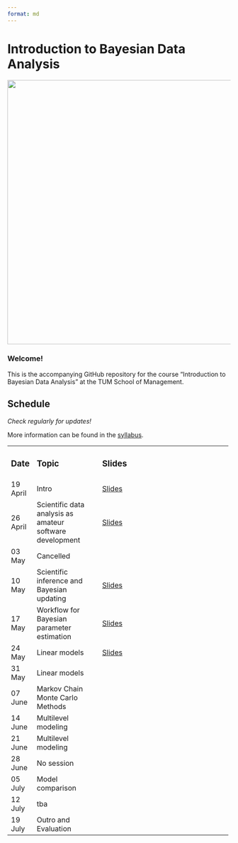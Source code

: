 ```yaml
---
format: md
---
```


# Introduction to Bayesian Data Analysis

![](code/title/title_shaq.png){fig-align="left" width="597"}

### **Welcome!**

This is the accompanying GitHub repository for the course "Introduction to Bayesian Data Analysis" at the TUM School of Management.

## Schedule

*Check regularly for updates!*

More information can be found in the [syllabus](https://github.com/linushof/BayesIntro/blob/main/syllabus/syllabus.md).

+------------+----------------------------------------------------------+----------------------------------------------------------------------------------------------------------------------+
| ### Date   | ### Topic                                                | ### Slides                                                                                                           |
+------------+----------------------------------------------------------+----------------------------------------------------------------------------------------------------------------------+
| 19 April   | Intro                                                    | [Slides](https://www.moodle.tum.de/pluginfile.php/4521598/mod_resource/content/1/session_1_intro.pdf)                |
+------------+----------------------------------------------------------+----------------------------------------------------------------------------------------------------------------------+
| 26 April   | Scientific data analysis as amateur software development | [Slides](https://www.moodle.tum.de/pluginfile.php/4527976/mod_resource/content/1/session_2_software.pdf)             |
+------------+----------------------------------------------------------+----------------------------------------------------------------------------------------------------------------------+
| 03 May     | Cancelled                                                |                                                                                                                      |
+------------+----------------------------------------------------------+----------------------------------------------------------------------------------------------------------------------+
| 10 May     | Scientific inference and Bayesian updating               | [Slides](https://www.moodle.tum.de/pluginfile.php/4546200/mod_resource/content/1/session_3_bayesian_updating.pdf)    |
+------------+----------------------------------------------------------+----------------------------------------------------------------------------------------------------------------------+
| 17 May     | Workflow for Bayesian parameter estimation               | [Slides](https://www.moodle.tum.de/pluginfile.php/4554319/mod_resource/content/1/session_4_workflow.pdf)             |
+------------+----------------------------------------------------------+----------------------------------------------------------------------------------------------------------------------+
| 24 May     | Linear models                                            | [Slides](https://www.moodle.tum.de/pluginfile.php/4560435/mod_resource/content/1/session_5_linear_models_part_1.pdf) |
+------------+----------------------------------------------------------+----------------------------------------------------------------------------------------------------------------------+
| 31 May     | Linear models                                            |                                                                                                                      |
+------------+----------------------------------------------------------+----------------------------------------------------------------------------------------------------------------------+
| 07 June    | Markov Chain Monte Carlo Methods                         |                                                                                                                      |
+------------+----------------------------------------------------------+----------------------------------------------------------------------------------------------------------------------+
| 14 June    | Multilevel modeling                                      |                                                                                                                      |
+------------+----------------------------------------------------------+----------------------------------------------------------------------------------------------------------------------+
| 21 June    | Multilevel modeling                                      |                                                                                                                      |
+------------+----------------------------------------------------------+----------------------------------------------------------------------------------------------------------------------+
| 28 June    | No session                                               |                                                                                                                      |
+------------+----------------------------------------------------------+----------------------------------------------------------------------------------------------------------------------+
| 05 July    | Model comparison                                         |                                                                                                                      |
+------------+----------------------------------------------------------+----------------------------------------------------------------------------------------------------------------------+
| 12 July    | tba                                                      |                                                                                                                      |
+------------+----------------------------------------------------------+----------------------------------------------------------------------------------------------------------------------+
| 19 July    | Outro and Evaluation                                     |                                                                                                                      |
+------------+----------------------------------------------------------+----------------------------------------------------------------------------------------------------------------------+
